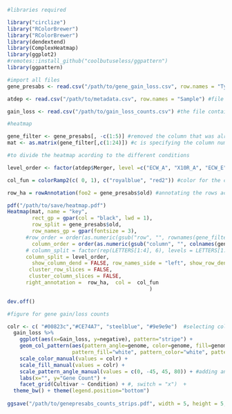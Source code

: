 ```r
#libraries required

library("circlize")
library("RColorBrewer")
library("RColorBrewer")
library(dendextend)
library(ComplexHeatmap)
library(ggplot2)
#remotes::install_github("coolbutuseless/ggpattern")
library(ggpattern)
```

```r
#import all files
gene_presabs <- read.csv("/path/to/gene_gain_loss.csv", row.names = "Type") #read the csv file of gene gain and loss with row_names of annotations or gene_ids

atdep <- read.csv("/path/to/metadata.csv", row.names = "Sample") #file containing metadata information about all samples

gain_loss <- read.csv("/path/to/gain_loss_counts.csv") #the file containing all the number of genes counts gained or lost from the samples

```

```r

#heatmap

gene_filter <- gene_presabs[, -c(1:5)] #removed the column that was already imported as row names 
mat <- as.matrix(gene_filter[,c(1:24)]) #c is specifying the column numbers 

#to divide the heatmap acording to the different conditions

level_order <- factor(atdep$Merger, level =c("ECW_A", "X10R_A", "ECW_E", "X10R_E")) #ordering the column for splicing

col_fun = colorRamp2(c( 0, 1), c("royalblue", "red2")) #color for the cells

row_ha = rowAnnotation(foo2 = gene_presabs$old) #annotating the rows according to the genome of different strains

pdf("/path/to/save/heatmap.pdf")
Heatmap(mat, name = "key", 
        rect_gp = gpar(col = "black", lwd = 1),
        row_split = gene_presabs$old,
        row_names_gp = gpar(fontsize = 3),
      #row_order = order(as.numeric(gsub("row", "", rownames(gene_filter)))), 
        column_order = order(as.numeric(gsub("column", "", colnames(gene_filter)))),
      # column_split = factor(rep(LETTERS[1:4], 6), levels = LETTERS[1:4]),
      column_split = level_order,
        show_column_dend = FALSE, row_names_side = "left", show_row_dend = FALSE,
       cluster_row_slices = FALSE, 
       cluster_column_slices = FALSE,
      right_annotation =  row_ha,  col =  col_fun
                                              )

dev.off()

```
```r
#figure for gene gain/loss counts

colr <- c( "#00823c","#CE74A7", "steelblue", "#9e9e9e")  #selecting colours
  gain_loss %>% 
    ggplot(aes(x=Gain_loss, y=negative), pattern="stripe") + 
    geom_col_pattern(aes(pattern_angle=genome, color=genome, fill=genome),
                     pattern_fill="white", pattern_color="white", pattern_spacing=.03, width = 0.60 ) +
    scale_color_manual(values = colr) +
    scale_fill_manual(values = colr) +
    scale_pattern_angle_manual(values = c(0, -45, 45, 80)) + #adding angle for each strip 
    labs(x="", y="Gene Count") +
    facet_grid(Cultivar ~ Condition) + #, switch = "x")  +
  theme_bw() + theme(legend.position="bottom")
  
ggsave("/path/to/genepresabs_counts_strips.pdf", width = 5, height = 5, units="in", dpi=800) #to save the plot


```




